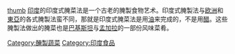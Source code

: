 {{多個問題|
{{Expert-subject}}
{{Unreferenced |time=2013-9-29}}
}}
[[图像:Yindu-yancai1.jpg|thumb]]
[[印度|印度]]的印度式腌菜法是一个古老的腌製食物艺术。印度式腌製法与[[欧洲|欧洲]]和[[東亞|東亞]]的各式腌製法蛮不同，那就是印度式腌菜法是用[[油|油]]来完成的，不是用[[醋|醋]]。这些腌製法做出的腌菜也是[[巴基斯坦|巴基斯坦]]与[[孟加拉|孟加拉]]的一部份风味菜肴。

{{Food-and-drink-stub}}

[[Category:醃製蔬菜|Category:醃製蔬菜]]
[[Category:印度食品|Category:印度食品]]
